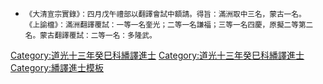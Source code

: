 {{Navbox
|name = 道光十三年癸巳科繙譯進士金榜
|title = 道光十三年（[[1833年]]）癸巳科繙譯進士金榜
|titlestyle = background-color:#FFD700;
|image =
|style = width:100%;text-align:center; 
|groupstyle = text-align:center; background-color:#FFD700;
|liststyle = text-align:center;
|state = {{{state<includeonly>|collapsed</includeonly>}}}
|group1 = 滿洲<br>共3名
|list1 = [[奎光|奎光]] - [[謙福|謙福]] - [[四慶|四慶]]

|group2 = 蒙古<br>共1名
|list2 = [[多隆武]]

|belowstyle = text-align: center; background-color:#FFD700;
|below='''前一科：[[Template:道光十二年壬辰恩科繙譯進士金榜|道光十二年壬辰恩科繙譯]]　'''·'''　後一科：[[Template:道光十五年乙未科繙譯進士金榜|道光十五年乙未繙譯科]]'''<br>'''同科進士：[[Template:道光十三年癸巳科殿試金榜|道光十三年癸巳科]]、[[Template:道光十三年癸巳科武殿試金榜|道光十三年癸巳武科]]'''
}}
[[Category:道光十三年癸巳科繙譯進士]]
<noinclude>[[Category:道光十三年癸巳科繙譯進士]][[Category:繙譯進士模板]]{{DEFAULTSORT:*}}
*<small>《大清宣宗實錄》：四月戊午禮部以翻譯會試中額請。得旨：滿洲取中三名，蒙古一名。<br>《上諭檔》：滿洲翻譯覆試：一等一名奎光；二等一名謙福；三等一名四慶，原擬二等第二名。蒙古翻譯覆試：二等一名：多隆武。</small>
</noinclude>